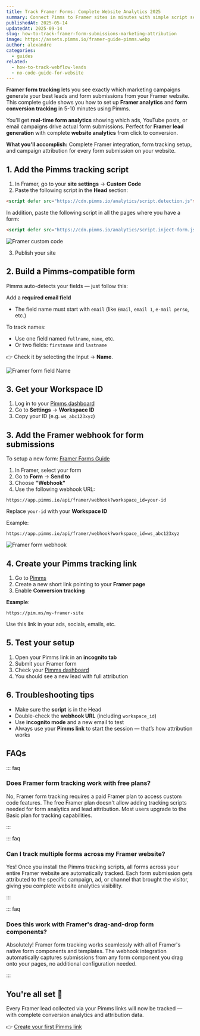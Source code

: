 ```yaml
---
title: Track Framer Forms: Complete Website Analytics 2025
summary: Connect Pimms to Framer sites in minutes with simple script setup. Track every form submission with complete analytics showing which campaigns generate your best leads.
publishedAt: 2025-05-14
updatedAt: 2025-09-14
slug: how-to-track-framer-form-submissions-marketing-attribution
image: https://assets.pimms.io/framer-guide-pimms.webp
author: alexandre
categories:
  - guides
related:
  - how-to-track-webflow-leads
  - no-code-guide-for-website
---
```


**Framer form tracking** lets you see exactly which marketing campaigns generate your best leads and form submissions from your Framer website. This complete guide shows you how to set up **Framer analytics** and **form conversion tracking** in 5-10 minutes using Pimms.

You'll get **real-time form analytics** showing which ads, YouTube posts, or email campaigns drive actual form submissions. Perfect for **Framer lead generation** with complete **website analytics** from click to conversion.

**What you'll accomplish:** Complete Framer integration, form tracking setup, and campaign attribution for every form submission on your website.

<LinkCard
  href="/articles/no-code-guide-for-website"
  title="Looking to track external tools?"
  description="Read this other guide if your site links to external tools like Cal.com, Tally, Stripe, etc."
/>

## 1. Add the Pimms tracking script

1. In Framer, go to your **site settings** → **Custom Code**
2. Paste the following script in the **Head** section:

```html
<script defer src="https://cdn.pimms.io/analytics/script.detection.js"></script>
```

In addition, paste the following script in all the pages where you have a form:

```html
<script defer src="https://cdn.pimms.io/analytics/script.inject-form.js"></script>
```

<LinkCard
  href="/freetools/site-checker"
  title="Verify your script installation"
  description="Use our free tool to automatically check if the Pimms analytics script is properly installed on your website."
/>

![Framer custom code](https://assets.pimms.io/framer-custom-code.webp)

3. Publish your site

## 2. Build a Pimms-compatible form

Pimms auto-detects your fields — just follow this:

Add a **required email field**
- The field name must start with `email` (like `Email`, `email 1`, `e-mail perso`, etc.)

To track names:
- Use one field named `fullname`, `name`, etc.
- Or two fields: `firstname` and `lastname`

👉 Check it by selecting the Input → **Name**.

![Framer form field Name](https://assets.pimms.io/framer-form-field-name.webp)

## 3. Get your Workspace ID

1. Log in to your [Pimms dashboard](https://app.pimms.io)
2. Go to **Settings** → **Workspace ID**
3. Copy your ID (e.g. `ws_abc123xyz`)

## 3. Add the Framer webhook for form submissions

To setup a new form: [Framer Forms Guide](https://www.framer.com/features/forms/)

1. In Framer, select your form
2. Go to **Form** → **Send to**
3. Choose **"Webhook"**
4. Use the following webhook URL:

```
https://app.pimms.io/api/framer/webhook?workspace_id=your-id
```

Replace `your-id` with your **Workspace ID**

Example:  

```
https://app.pimms.io/api/framer/webhook?workspace_id=ws_abc123xyz
```

![Framer form webhook](https://assets.pimms.io/framer-form-webhook.webp?v=2)

## 4. Create your Pimms tracking link

1. Go to [Pimms](https://app.pimms.io)
2. Create a new short link pointing to your **Framer page**
3. Enable **Conversion tracking**

**Example**:  

```
https://pim.ms/my-framer-site
```

Use this link in your ads, socials, emails, etc.

## 5. Test your setup

1. Open your Pimms link in an **incognito tab**
2. Submit your Framer form
3. Check your [Pimms dashboard](https://app.pimms.io)
4. You should see a new lead with full attribution

## 6. Troubleshooting tips

- Make sure the **script** is in the Head
- Double-check the **webhook URL** (including `workspace_id`)
- Use **incognito mode** and a new email to test
- Always use your **Pimms link** to start the session — that’s how attribution works

## FAQs

::: faq

### Does Framer form tracking work with free plans?

No, Framer form tracking requires a paid Framer plan to access custom code features. The free Framer plan doesn't allow adding tracking scripts needed for form analytics and lead attribution. Most users upgrade to the Basic plan for tracking capabilities.

:::

::: faq

### Can I track multiple forms across my Framer website?

Yes! Once you install the Pimms tracking scripts, all forms across your entire Framer website are automatically tracked. Each form submission gets attributed to the specific campaign, ad, or channel that brought the visitor, giving you complete website analytics visibility.

:::

::: faq

### Does this work with Framer's drag-and-drop form components?

Absolutely! Framer form tracking works seamlessly with all of Framer's native form components and templates. The webhook integration automatically captures submissions from any form component you drag onto your pages, no additional configuration needed.

:::

## You're all set 🎉

Every Framer lead collected via your Pimms links will now be tracked — with complete conversion analytics and attribution data.

👉 [Create your first Pimms link](https://app.pimms.io)

<CallToAction />